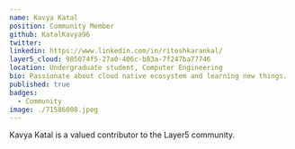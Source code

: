 ```yaml
---
name: Kavya Katal
position: Community Member
github: KatalKavya96
twitter: 
linkedin: https://www.linkedin.com/in/riteshkarankal/
layer5_cloud: 985074f5-27a0-406c-b83a-7f247ba77746
location: Undergraduate student, Computer Engineering
bio: Passionate about cloud native ecosystem and learning new things.
published: true
badges:
  - Community
image: ./71586008.jpeg
---
```


Kavya Katal is a valued contributor to the Layer5 community.

<!-- Update this section with more info as needed. -->